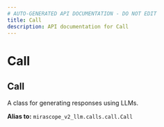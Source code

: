 ```yaml
---
# AUTO-GENERATED API DOCUMENTATION - DO NOT EDIT
title: Call
description: API documentation for Call
---
```


# Call

## <ApiType type="Alias" path="calls/Call" symbolName="Call" /> Call

A class for generating responses using LLMs.


**Alias to:** `mirascope_v2_llm.calls.call.Call`

